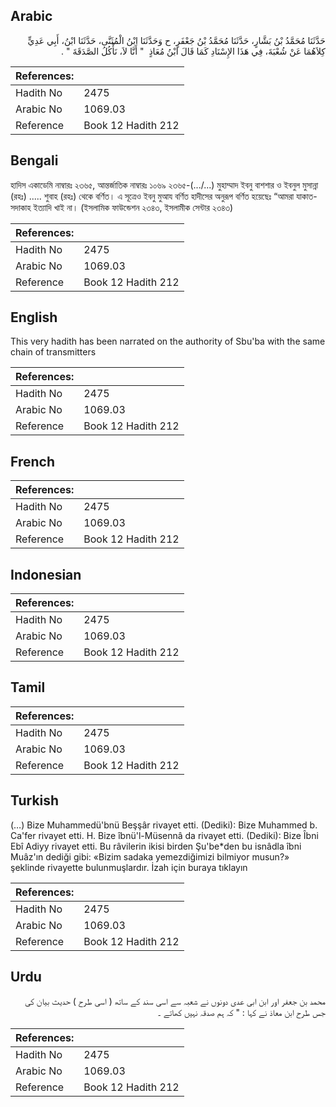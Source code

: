 ## Arabic


<div dir="rtl" lang="ar" style={{fontSize:'larger',backgroundColor:'#f8f9fa',padding:20}}>
حَدَّثَنَا مُحَمَّدُ بْنُ بَشَّارٍ، حَدَّثَنَا مُحَمَّدُ بْنُ جَعْفَرٍ، ح وَحَدَّثَنَا ابْنُ الْمُثَنَّى، حَدَّثَنَا ابْنُ، أَبِي عَدِيٍّ كِلاَهُمَا عَنْ شُعْبَةَ، فِي هَذَا الإِسْنَادِ كَمَا قَالَ ابْنُ مُعَاذٍ ‏ "‏ أَنَّا لاَ، نَأْكُلُ الصَّدَقَةَ ‏"‏ ‏.‏
</div>
<div style={{backgroundColor:'#f8f9fa',padding:20, marginBottom: 10}}><table> <thead> <tr> <th>References:</th> <th></th> </tr> </thead> <tbody><tr><td>Hadith No</td><td>2475</td></tr><tr><td>Arabic No</td><td>1069.03</td></tr><tr><td>Reference</td><td>Book 12 Hadith 212</td></tr></tbody></table></div>

## Bengali


<div dir="ltr" lang="bn" style={{fontSize:'larger',backgroundColor:'#f8f9fa',padding:20}}>
হাদিস একাডেমি নাম্বারঃ ২৩৬৫, আন্তর্জাতিক নাম্বারঃ ১০৬৯ ২৩৬৫-(.../...) মুহাম্মাদ ইবনু বাশশার ও ইবনুল মুসান্না (রহঃ) ..... শুবাহ (রহঃ) থেকে বর্ণিত। এ সূত্রেও ইবনু মুআয বর্ণিত হাদীসের অনুরূপ বর্ণিত হয়েছেঃ “আমরা যাকাত-সদাকাহ ইত্যাদি খাই না। (ইসলামিক ফাউন্ডেশন ২৩৪৩, ইসলামীক সেন্টার ২৩৪৩)
</div>
<div style={{backgroundColor:'#f8f9fa',padding:20, marginBottom: 10}}><table> <thead> <tr> <th>References:</th> <th></th> </tr> </thead> <tbody><tr><td>Hadith No</td><td>2475</td></tr><tr><td>Arabic No</td><td>1069.03</td></tr><tr><td>Reference</td><td>Book 12 Hadith 212</td></tr></tbody></table></div>

## English


<div dir="ltr" lang="en" style={{fontSize:'larger',backgroundColor:'#f8f9fa',padding:20}}>
This very hadith has been narrated on the authority of Sbu'ba with the same chain of transmitters
</div>
<div style={{backgroundColor:'#f8f9fa',padding:20, marginBottom: 10}}><table> <thead> <tr> <th>References:</th> <th></th> </tr> </thead> <tbody><tr><td>Hadith No</td><td>2475</td></tr><tr><td>Arabic No</td><td>1069.03</td></tr><tr><td>Reference</td><td>Book 12 Hadith 212</td></tr></tbody></table></div>

## French


<div dir="ltr" lang="fr" style={{fontSize:'larger',backgroundColor:'#f8f9fa',padding:20}}>

</div>
<div style={{backgroundColor:'#f8f9fa',padding:20, marginBottom: 10}}><table> <thead> <tr> <th>References:</th> <th></th> </tr> </thead> <tbody><tr><td>Hadith No</td><td>2475</td></tr><tr><td>Arabic No</td><td>1069.03</td></tr><tr><td>Reference</td><td>Book 12 Hadith 212</td></tr></tbody></table></div>

## Indonesian


<div dir="ltr" lang="id" style={{fontSize:'larger',backgroundColor:'#f8f9fa',padding:20}}>

</div>
<div style={{backgroundColor:'#f8f9fa',padding:20, marginBottom: 10}}><table> <thead> <tr> <th>References:</th> <th></th> </tr> </thead> <tbody><tr><td>Hadith No</td><td>2475</td></tr><tr><td>Arabic No</td><td>1069.03</td></tr><tr><td>Reference</td><td>Book 12 Hadith 212</td></tr></tbody></table></div>

## Tamil


<div dir="ltr" lang="ta" style={{fontSize:'larger',backgroundColor:'#f8f9fa',padding:20}}>

</div>
<div style={{backgroundColor:'#f8f9fa',padding:20, marginBottom: 10}}><table> <thead> <tr> <th>References:</th> <th></th> </tr> </thead> <tbody><tr><td>Hadith No</td><td>2475</td></tr><tr><td>Arabic No</td><td>1069.03</td></tr><tr><td>Reference</td><td>Book 12 Hadith 212</td></tr></tbody></table></div>

## Turkish


<div dir="ltr" lang="tr" style={{fontSize:'larger',backgroundColor:'#f8f9fa',padding:20}}>
(…) Bize Muhammedü'bnü Beşşâr rivayet etti. (Dediki): Bize Muhammed b. Ca'fer rivayet etti. H. Bize îbnü'l-Müsennâ da rivayet etti. (Dediki): Bize Îbni Ebî Adiyy rivayet etti. Bu râvilerin ikisi birden Şu'be*den bu isnâdla îbni Muâz'ın dediği gibi: «Bizim sadaka yemezdiğimizi bilmiyor musun?» şeklinde rivayette bulunmuşlardır. İzah için buraya tıklayın
</div>
<div style={{backgroundColor:'#f8f9fa',padding:20, marginBottom: 10}}><table> <thead> <tr> <th>References:</th> <th></th> </tr> </thead> <tbody><tr><td>Hadith No</td><td>2475</td></tr><tr><td>Arabic No</td><td>1069.03</td></tr><tr><td>Reference</td><td>Book 12 Hadith 212</td></tr></tbody></table></div>

## Urdu


<div dir="rtl" lang="ur" style={{fontSize:'larger',backgroundColor:'#f8f9fa',padding:20}}>
محمد بن جعفر اور ابن ابی عدی دونوں نے شعبہ سے اسی سند کے ساتھ ( اسی طرح ) حدیث بیان کی جس طرح ابن معاذ نے کہا : " کہ ہم صدقہ نہیں کھاتے ۔
</div>
<div style={{backgroundColor:'#f8f9fa',padding:20, marginBottom: 10}}><table> <thead> <tr> <th>References:</th> <th></th> </tr> </thead> <tbody><tr><td>Hadith No</td><td>2475</td></tr><tr><td>Arabic No</td><td>1069.03</td></tr><tr><td>Reference</td><td>Book 12 Hadith 212</td></tr></tbody></table></div>